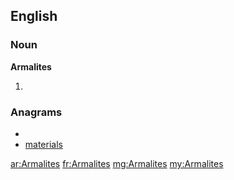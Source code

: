 ==English==

===Noun===
'''Armalites'''

# {{plural of|[[Armalite]]}}

===Anagrams===
* {{alphagram|aaeilmrst}}
* [[materials#English|materials]]

[[ar:Armalites]]
[[fr:Armalites]]
[[mg:Armalites]]
[[my:Armalites]]